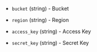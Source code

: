 <!-- Code generated from the comments of the CaptureCOS struct in builder/powervs/common/run_config.go; DO NOT EDIT MANUALLY -->

- `bucket` (string) - Bucket

- `region` (string) - Region

- `access_key` (string) - Access Key

- `secret_key` (string) - Secret Key

<!-- End of code generated from the comments of the CaptureCOS struct in builder/powervs/common/run_config.go; -->
